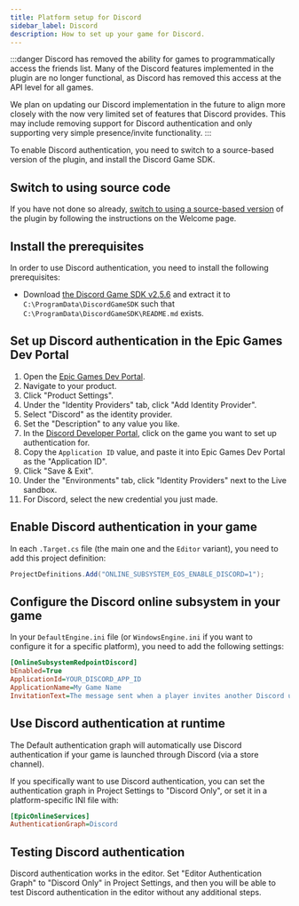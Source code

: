 ```yaml
---
title: Platform setup for Discord
sidebar_label: Discord
description: How to set up your game for Discord.
---
```


:::danger
Discord has removed the ability for games to programmatically access the friends list. Many of the Discord features implemented in the plugin are no longer functional, as Discord has removed this access at the API level for all games.

We plan on updating our Discord implementation in the future to align more closely with the now very limited set of features that Discord provides. This may include removing support for Discord authentication and only supporting very simple presence/invite functionality.
:::

To enable Discord authentication, you need to switch to a source-based version of the plugin, and install the Discord Game SDK.

## Switch to using source code

If you have not done so already, [switch to using a source-based version](../../support/clone_from_gitlab.mdx) of the plugin by following the instructions on the Welcome page.

## Install the prerequisites

In order to use Discord authentication, you need to install the following prerequisites:

- Download [the Discord Game SDK v2.5.6](https://dl-game-sdk.discordapp.net/2.5.6/discord_game_sdk.zip) and extract it to `C:\ProgramData\DiscordGameSDK` such that `C:\ProgramData\DiscordGameSDK\README.md` exists.

## Set up Discord authentication in the Epic Games Dev Portal

1. Open the [Epic Games Dev Portal](https://dev.epicgames.com/).
2. Navigate to your product.
3. Click "Product Settings".
4. Under the "Identity Providers" tab, click "Add Identity Provider".
5. Select "Discord" as the identity provider.
6. Set the "Description" to any value you like.
7. In the [Discord Developer Portal](https://discord.com/developers/applications/), click on the game you want to set up authentication for.
8. Copy the `Application ID` value, and paste it into Epic Games Dev Portal as the "Application ID".
9. Click "Save & Exit".
10. Under the "Environments" tab, click "Identity Providers" next to the Live sandbox.
11. For Discord, select the new credential you just made.

## Enable Discord authentication in your game

In each `.Target.cs` file (the main one and the `Editor` variant), you need to add this project definition:

```csharp
ProjectDefinitions.Add("ONLINE_SUBSYSTEM_EOS_ENABLE_DISCORD=1");
```

## Configure the Discord online subsystem in your game

In your `DefaultEngine.ini` file (or `WindowsEngine.ini` if you want to configure it for a specific platform), you need to add the following settings:

```ini
[OnlineSubsystemRedpointDiscord]
bEnabled=True
ApplicationId=YOUR_DISCORD_APP_ID
ApplicationName=My Game Name
InvitationText=The message sent when a player invites another Discord user to join their party.
```

## Use Discord authentication at runtime

The Default authentication graph will automatically use Discord authentication if your game is launched through Discord (via a store channel).

If you specifically want to use Discord authentication, you can set the authentication graph in Project Settings to "Discord Only", or set it in a platform-specific INI file with:

```ini
[EpicOnlineServices]
AuthenticationGraph=Discord
```

## Testing Discord authentication

Discord authentication works in the editor. Set "Editor Authentication Graph" to "Discord Only" in Project Settings, and then you will be able to test Discord authentication in the editor without any additional steps.
